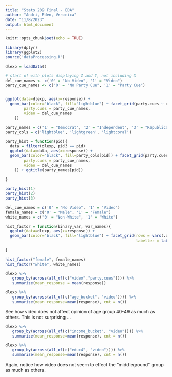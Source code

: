```yaml
---
title: "Stats 209 Final - EDA"
author: "Andri, Eden, Veronica"
date: "11/8/2023"
output: html_document
---
```


```r
knitr::opts_chunk$set(echo = TRUE)
```


```r
library(dplyr)
library(ggplot2)
source('dataProcessing.R')
```

```r
dlexp = loadData()
```


```r
# start of with plots displaying Z and Y, not including X
del_cue_names <- c('0' = "No Video", '1' = "Video")
party_cue_names <- c('0' = "No Party Cue", '1' = "Party Cue")


ggplot(data=dlexp, aes(x=response)) + 
  geom_bar(color="black", fill="lightblue") + facet_grid(party.cues ~ video, labeller = labeller(
        party.cues = party_cue_names,
        video = del_cue_names
    ))

```

```r
party_names = c('1' = "Democrat", '2' = "Independent", '3' = "Republican") # not dict, fix later maybe
party_cols = c('lightblue', 'lightgreen', 'lightcoral')

party_hist = function(pid){
  data = filter(dlexp, pid3 == pid)
  ggplot(data=data, aes(x=response)) + 
  geom_bar(color="black", fill=party_cols[pid]) + facet_grid(party.cues ~ video, labeller = labeller(
        party.cues = party_cue_names,
        video = del_cue_names
    )) + ggtitle(party_names[pid])
  
}

party_hist(1)
party_hist(2)
party_hist(3)
```

```r
del_cue_names = c('0' = "No Video", '1' = "Video")
female_names = c('0' = "Male", '1' = "Female")
white_names = c('0' = "Non-White", '1' = "White")

hist_factor = function(binary_var, var_names){
  ggplot(data=dlexp, aes(x=response)) + 
  geom_bar(color="black", fill="lightblue") + facet_grid(rows = vars(.data[[binary_var]]), cols = vars(video),
                                                         labeller = labeller( .rows = as_labeller(var_names), .cols = as_labeller(del_cue_names)))
  
}

hist_factor("female", female_names)
hist_factor("white", white_names)
```


```r
dlexp %>% 
   group_by(across(all_of(c("video","party.cues")))) %>% 
   summarize(mean_response = mean(response))
```


```r
dlexp %>% 
   group_by(across(all_of(c("age_bucket", "video")))) %>% 
   summarize(mean_response=mean(response), cnt = n())
```

See how video does not affect opinion of age group 40-49 as much as others. This is not surprising ...

```r
dlexp %>% 
   group_by(across(all_of(c("income_bucket", "video")))) %>% 
   summarize(mean_response=mean(response), cnt = n())
```

```r
dlexp %>% 
   group_by(across(all_of(c("educ4", "video")))) %>% 
   summarize(mean_response=mean(response), cnt = n())
```

Again, notice how video does not seem to effect the "middleground" group as much as others.